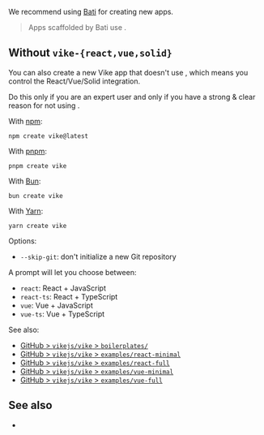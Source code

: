 
We recommend using [Bati](https://batijs.dev) for creating new apps.

> Apps scaffolded by Bati use <UiFrameworkVikeExtension name links/>.

## Without `vike-{react,vue,solid}`

You can also create a new Vike app that doesn't use <UiFrameworkVikeExtension name links/>, which means you control the React/Vue/Solid integration.

<Warning>
Do this only if you are an expert user and only if you have a strong & clear reason for not using <UiFrameworkVikeExtension name />.
</Warning>


With [npm](https://www.npmjs.com):

```shell
npm create vike@latest
```

With [pnpm](https://pnpm.io):

```shell
pnpm create vike
```

With [Bun](https://bun.sh):

```shell
bun create vike
```

With [Yarn](https://yarnpkg.com):

```shell
yarn create vike
```

Options:
- `--skip-git`: don't initialize a new Git repository

A prompt will let you choose between:
- `react`: React + JavaScript
- `react-ts`: React + TypeScript
- `vue`: Vue + JavaScript
- `vue-ts`: Vue + TypeScript

See also:
- [GitHub > `vikejs/vike` > `boilerplates/`](https://github.com/vikejs/vike/tree/main/boilerplates)
- [GitHub > `vikejs/vike` > `examples/react-minimal`](https://github.com/vikejs/vike/tree/main/examples/react-minimal)
- [GitHub > `vikejs/vike` > `examples/react-full`](https://github.com/vikejs/vike/tree/main/examples/react-full)
- [GitHub > `vikejs/vike` > `examples/vue-minimal`](https://github.com/vikejs/vike/tree/main/examples/react-minimal)
- [GitHub > `vikejs/vike` > `examples/vue-full`](https://github.com/vikejs/vike/tree/main/examples/vue-full)


## See also

- <Link href="/add" />
